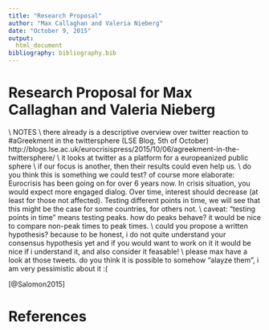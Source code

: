```yaml
---
title: "Research Proposal"
author: "Max Callaghan and Valeria Nieberg"
date: "October 9, 2015"
output: 
  html_document
bibliography: bibliography.bib
---
```


# Research Proposal for Max Callaghan and Valeria Nieberg

\\ NOTES
\\  there already is a descriptive overview over twitter reaction to #aGreekment in the    twittersphere (LSE Blog, 5th of October)       http://blogs.lse.ac.uk/eurocrisispress/2015/10/06/agreekment-in-the-twittersphere/
\\ it looks at twitter as a platform for a europeanized public sphere
\\ if our focus is another, then their results could even help us. 
\\ do you think this is something we could test? of course more elaborate: Eurocrisis has been going on for over 6 years now. In crisis situation, you would expect more engaged dialog. Over time, interest should decrease (at least for those not affected). Testing different points in time, we will see that this might be the case for some countries, for others not.
\\ caveat: "testing points in time" means testing peaks. how do peaks behave? it would be nice to compare non-peak times to peak times.
\\ could you propose a written hypothesis? because to be honest, i do not quite understand your consensus hypothesis yet and if you would want to work on it it would be nice if i understand it, and also consider it feasable!
\\ please max have a look at those tweets. do you think it is possible to somehow "alayze them", i am very pessimistic about it :(







 [@Salomon2015]





# References